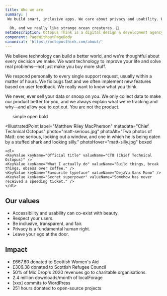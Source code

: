 ```yaml
---
title: Who we are
summary: |
 We build smart, inclusive apps. We care about privacy and usability. Our ethics are non-negotiable.

  Oh, and we really like strange ocean creatures. 🐙
metaDescription: Octopus Think is a digital design & development agency based in Scotland and Portugal.
component: PageWithoutPageBody
canonical: 'https://octopusthink.com/about/'
---
```





<Panel gridTablet="1fr 1fr 1fr">

<IllustratedPoint label="We care" metadata="Empathy" illustration={CareIllustration} small>

We believe technology can build a better world, and we're thoughtful about every decision we make. We want technology to improve your life and solve real problems—not just make you buy more stuff.

</IllustratedPoint>

<IllustratedPoint label="We listen" metadata="Support" illustration={ListenIllustration}>

We respond personally to every single support request, usually within a matter of hours. We fix bugs fast and we often implement new features based on user feedback. We really want to know what you think.

</IllustratedPoint>

<IllustratedPoint label="We respect you" metadata="Privacy" illustration={PrivacyIllustration}>

We never, ever sell your data or snoop on you. We only collect data to make our product better for you, and we always explain what we're tracking and why—and allow you to opt out. You are not the product.

</IllustratedPoint>


</Panel>

<Panel dark>

<ul>
<StrikeOut strikeoutText="clever"> 
simple
</StrikeOut>

<StrikeOut strikeoutText="exclusive"> 
open
</StrikeOut>

<StrikeOut strikeoutText="conservative"> 
bold
</StrikeOut>
</ul>

</Panel>



<Panel gridTablet="1fr 1fr">
  <IllustratedPoint
    label="Sarah London Semark"
    metadata="Chief Design Octopus"
    photo="sarah-serious.jpg"
    photoAlt="Two photos of Sarah: one looking serious, one sticking out her tongue."
    photoHover="sarah-silly.jpg"
    boxed
  >
    <dl>
    <KeyValue keyName="Official title" valueName="CDO (Chief Design Octopus)" />
    <KeyValue keyName="What I actually do" valueName="File GitHub issues, doodle octopus arms." />
    <KeyValue keyName="Favourite typeface" valueName="Harriet" />
    <KeyValue keyName="Secret superpower" valueName="Can spot a typo a mile away." />
    </dl>
  </IllustratedPoint>

  <IllustratedPoint
    label="Matthew Riley MacPherson"
    metadata="Chief Technical Octopus"
    photo="matt-serious.jpg"
    photoAlt="Two photos of Matt: one serious, looking out a window, and one in which he is being eaten by a stuffed shark and looking silly."
    photoHover="matt-silly.jpg"
    boxed
  >
    <dl>
    <KeyValue keyName="Official title" valueName="CTO (Chief Technical Octopus)" />
    <KeyValue keyName="What I actually do" valueName="Build things, break things, obsess over coffee." />
    <KeyValue keyName="Favourite typeface" valueName="DejaVu Sans Mono" />
    <KeyValue keyName="Secret superpower" valueName="Somehow has never received a speeding ticket." />
    </dl>
  </IllustratedPoint>
</Panel>

<Panel dark>

## Our values

- Accessibility and usability can co-exist with beauty.
- Respect your users.
- Be inclusive, transparent, and fair.
- Privacy is a fundamental human right.
- Leave your ego at the door.

</Panel>

<Panel>

## Impact

- £667.60 donated to Scottish Women's Aid
- £306.38 donated to Scottish Refugee Council
- 50% of Mic Drop's 2020 revenues go to charitable organisations.
- 2.4 million downloads/month of localForage
- [xxx] commits to WordPress
- 251 hours donated to open-source projects

</Panel>
